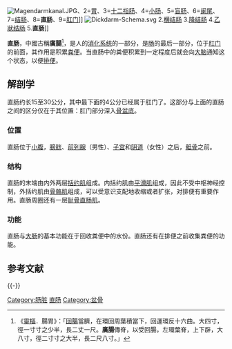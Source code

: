 {{medical}}
[[File:Magendarmkanal.JPG|thumb]]、2=[[胃|胃]]、3=[[十二指肠|十二指肠]]、4=[[小肠|小肠]]、5=[[盲肠|盲肠]]、6=[[阑尾|阑尾]]、7=[[结肠|结肠]]、8='''直肠'''、9=[[肛门|肛门]]]]
[[File:Dickdarm-Schema.svg|thumb]] 2.[[横结肠|横结肠]] 3.[[降结肠|降结肠]] 4.[[乙狀结肠|乙狀结肠]] 5.'''直肠''']]

'''直肠'''，中國古稱'''廣腸'''<ref>《[[靈樞|靈樞]]．腸胃》：「[[結腸|回腸]]當臍，在環回周葉積當下，回運環反十六曲。大四寸，徑一寸寸之少半，長二丈一尺。'''廣腸'''傳脊，以受回腸，左環葉脊，上下辟，大八寸，徑二寸寸之大半，長二尺八寸。」</ref>，是人的[[消化系统|消化系统]]的一部分，是[[肠|肠]]的最后一部分，位于[[肛门|肛门]]的前面，其作用是积累[[粪便|粪便]]。当直肠中的粪便积累到一定程度后就会向[[大脑|大脑]]通知这个状态，以便[[排便|排便]]。

== 解剖学 ==
直肠约长15至30公分，其中最下面的4公分已经属于肛门了。这部分与上面的直肠之间的区分仅在于其位置：肛门部分深入[[骨盆底|骨盆底]]。

=== 位置 ===
直肠位于[[小腹|小腹]]，[[膀胱|膀胱]]、[[前列腺|前列腺]]（男性）、[[子宫|子宫]]和[[阴道|阴道]]（女性）之后，[[骶骨|骶骨]]之前。

=== 结构 ===
直肠的末端由内外两层[[括约肌|括约肌]]组成。内括约肌由[[平滑肌|平滑肌]]组成，因此不受中枢神经控制，外括约肌由[[骨骼肌|骨骼肌]]组成，可以受意识支配地收缩或者扩张，对排便有重要作用。直肠周圈还有一层[[耻骨直肠肌|耻骨直肠肌]]。

=== 功能 ===
直肠与[[大肠|大肠]]的基本功能在于回收粪便中的水份。直肠还有在排便之前收集粪便的功能。

{{seealso|肛交}}

== 参考文献 ==
{{Reflist}}

{{-}}
{{人體系統與器官|state=collapsed}}
{{消化系统}}

[[Category:肠脏|Category:肠脏]]
[[Category:直肠|]]
[[Category:盆骨|Category:盆骨]]